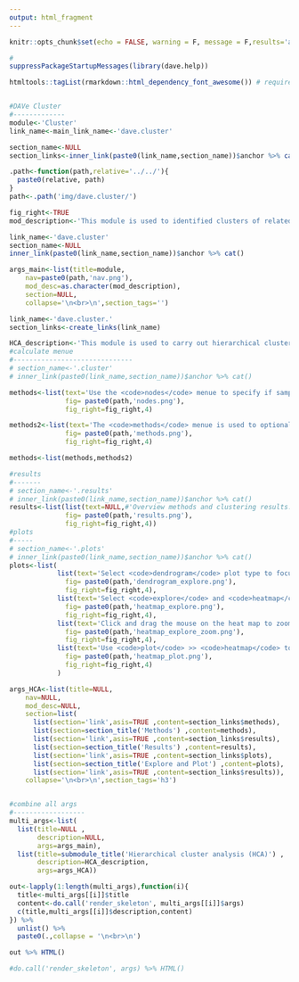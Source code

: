 ```yaml
---
output: html_fragment
---
```


```r
knitr::opts_chunk$set(echo = FALSE, warning = F, message = F,results='asis')
```


```r
#
suppressPackageStartupMessages(library(dave.help))

htmltools::tagList(rmarkdown::html_dependency_font_awesome()) # required for icons



```

```r
#DAVe Cluster
#-------------
module<-'Cluster'
link_name<-main_link_name<-'dave.cluster'

section_name<-NULL
section_links<-inner_link(paste0(link_name,section_name))$anchor %>% cat()

.path<-function(path,relative='../../'){
  paste0(relative, path)
}
path<-.path('img/dave.cluster/')

fig_right<-TRUE
mod_description<-'This module is used to identified clusters of related groups of samples and variables.'

link_name<-'dave.cluster'
section_name<-NULL
inner_link(paste0(link_name,section_name))$anchor %>% cat()

args_main<-list(title=module,
    nav=paste0(path,'nav.png'),
    mod_desc=as.character(mod_description),
    section=NULL,
    collapse='\n<br>\n',section_tags='')

link_name<-'dave.cluster.'
section_links<-create_links(link_name)

HCA_description<-'This module is used to carry out hierarchical cluster analysis (HCA) on samples and variables. HCA distance and agglomeration methods can be used to organize the input based on similarity and identify clusters of closely related samples or variables based on the raw data or correlations.'
#calculate menue
#------------------------------
# section_name<-'.cluster'
# inner_link(paste0(link_name,section_name))$anchor %>% cat()

methods<-list(text='Use the <code>nodes</code> menue to specify if samples or variables will be clustered. You can additionally specify <code>names</code> used for labels and <code>annotations</code> used for displaying group metadata.',
              fig= paste0(path,'nodes.png'),
              fig_right=fig_right,4)

methods2<-list(text='The <code>methods</code> menue is used to optionally specify a correlation method, set HCA distance and linkage methods and select the number of clusters.',
              fig= paste0(path,'methods.png'),
              fig_right=fig_right,4)

methods<-list(methods,methods2)

#results
#-------
# section_name<-'.results'
# inner_link(paste0(link_name,section_name))$anchor %>% cat()
results<-list(list(text=NULL,#'Overview methods and clustering results.',
              fig= paste0(path,'results.png'),
              fig_right=fig_right,4))
#plots
#-----
# section_name<-'.plots'
# inner_link(paste0(link_name,section_name))$anchor %>% cat()
plots<-list(
            list(text='Select <code>dendrogram</code> plot type to focus on the relationship between HCA ordering and metadata set in the <code>node</code> >> <code>annotations</code> menue.',
              fig= paste0(path,'dendrogram_explore.png'),
              fig_right=fig_right,4),
            list(text='Select <code>explore</code> and <code>heatmap</code> plot type to overveiw sample and/or variable similarities and groups.',
              fig= paste0(path,'heatmap_explore.png'),
              fig_right=fig_right,4),
            list(text='Click and drag the mouse on the heat map to zoom in.',
              fig= paste0(path,'heatmap_explore_zoom.png'),
              fig_right=fig_right,4),
            list(text='Use <code>plot</code> >> <code>heatmap</code> to visualize heatmap and metadata.',
              fig= paste0(path,'heatmap_plot.png'),
              fig_right=fig_right,4)
            )

args_HCA<-list(title=NULL,
    nav=NULL,
    mod_desc=NULL,
    section=list(
      list(section='link',asis=TRUE ,content=section_links$methods),
      list(section=section_title('Methods') ,content=methods),
      list(section='link',asis=TRUE ,content=section_links$results),
      list(section=section_title('Results') ,content=results),
      list(section='link',asis=TRUE ,content=section_links$plots),
      list(section=section_title('Explore and Plot') ,content=plots),
      list(section='link',asis=TRUE ,content=section_links$results)),
    collapse='\n<br>\n',section_tags='h3')


#combine all args
#------------------
multi_args<-list(
  list(title=NULL ,
       description=NULL,
       args=args_main),
  list(title=submodule_title('Hierarchical cluster analysis (HCA)') ,
       description=HCA_description,
       args=args_HCA))

out<-lapply(1:length(multi_args),function(i){
  title<-multi_args[[i]]$title
  content<-do.call('render_skeleton', multi_args[[i]]$args) 
  c(title,multi_args[[i]]$description,content)
}) %>% 
  unlist() %>%
  paste0(.,collapse = '\n<br>\n') 

out %>% HTML()

#do.call('render_skeleton', args) %>% HTML()
```

